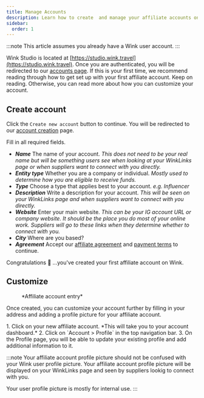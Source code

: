 ```yaml
---
title: Manage Accounts
description: Learn how to create  and manage your affiliate accounts on Wink.
sidebar:
  order: 1
---
```



:::note
This article assumes you already have a Wink user account.
:::

Wink Studio is located at [https://studio.wink.travel](https://studio.wink.travel). Once you are authenticated, you will be redirected to our [accounts page](https://studio.wink.travel/company-list). If this is your first time, we recommend reading through how to get set up with your first affiliate account. Keep on reading. Otherwise, you can read more about how you can customize your account.

## Create account

Click the `Create new account` button to continue. You will be redirected to our [account creation](https://studio.wink.travel/company/create) page. 

Fill in all required fields.

- ***Name*** The name of your account. *This does not need to be your real name but will be something users see when looking at your WinkLinks page or when suppliers want to connect with you directly.*
- ***Entity type*** Whether you are a company or individual. *Mostly used to determine how you are eligible to receive funds.*
- ***Type*** Choose a type that applies best to your account. *e.g. Influencer* 
- ***Description*** Write a description for your account. *This will be seen on your WinkLinks page and when suppliers want to connect with you directly.*
- ***Website*** Enter your main website. *This can be your IG account URL or company website. It should be the place you do most of your online work. Suppliers will go to these links when they determine whether to connect with you.*
- ***City*** Where are you based?
- ***Agreement*** Accept our [affiliate agreement](/studio/terms-of-service) and [payment terms](/studio/payment-terms) to continue.

Congratulations 🎉 ...you've created your first affiliate account on Wink.

## Customize

<figure>
<CloudinaryImage 
      width="350"
      height="448"
      resize="scale"
      quality="best"
      alt="Affiliate account"
      src="academy/affiliate-account" 
      errorImage="noimage_opaque_nyrtl0.png"
    />
    <figcaption>*Affiliate account entry*</figcaption>
</figure>

Once created, you can customize your account further by filling in your address and adding a profile picture for your affiliate account. 

<Steps>
1. Click on your new affiliate account. *This will take you to your account dashboard.*
2. Click on `Account > Profile` in the top navigation bar.
3. On the Profile page, you will be able to update your existing profile and add additional information to it.
</Steps>

:::note
Your affiliate account profile picture should not be confused with your Wink user profile picture. Your affiliate account profile picture will be displayed on your WinkLinks page and seen by suppliers lookig to connect with you. 

Your user profile picture is mostly for internal use.
:::



